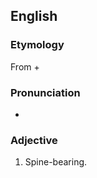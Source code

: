 ==English==

===Etymology===
From {{etyl|grc|en}} {{m|grc|ἀκανθο-||spine|sc=polytonic}} + {{m|grc|φορός||bearing|sc=polytonic}}

===Pronunciation===
* {{IPA|en|/ˌækənˈθɒfəɹəs/}}

===Adjective===
{{head|en|adjective}}

# Spine-bearing{{defdate|19th century}}.
